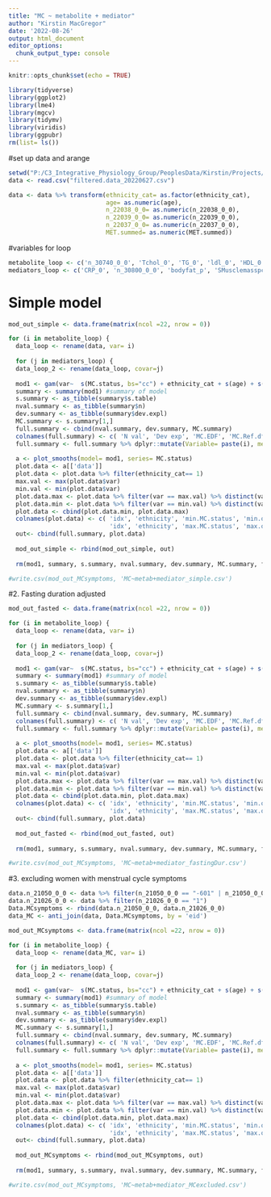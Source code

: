 ```yaml
---
title: "MC ~ metabolite + mediator"
author: "Kirstin MacGregor"
date: '2022-08-26'
output: html_document
editor_options: 
  chunk_output_type: console
---
```



```r
knitr::opts_chunk$set(echo = TRUE)

library(tidyverse)
library(ggplot2)
library(lme4)
library(mgcv)
library(tidymv)
library(viridis)
library(ggpubr)
rm(list= ls())
```

#set up data and arange
```r
setwd("P:/C3_Integrative_Physiology_Group/PeoplesData/Kirstin/Projects/UoS/MC and metabolites_BioBank/Data")
data <- read.csv("filtered.data_20220627.csv")

data <- data %>% transform(ethnicity_cat= as.factor(ethnicity_cat),
                           age= as.numeric(age),
                           n_22038_0_0= as.numeric(n_22038_0_0),
                           n_22039_0_0= as.numeric(n_22039_0_0),
                           n_22037_0_0= as.numeric(n_22037_0_0),
                           MET.summed= as.numeric(MET.summed))
```

#variables for loop
```r
metabolite_loop <- c('n_30740_0_0', 'Tchol_0', 'TG_0', 'ldl_0', 'HDL_0', 'TC.HDL', 'tyG.index2')
mediators_loop <- c('CRP_0', 'n_30800_0_0', 'bodyfat_p', 'SMusclemasspct_c', 'MET.summed', 'handgripkg', 'Fitness_METs_c')
```

# Simple model
```r
mod_out_simple <- data.frame(matrix(ncol =22, nrow = 0))

for (i in metabolite_loop) {
  data_loop <- rename(data, var= i)
  
  for (j in mediators_loop) {
  data_loop_2 <- rename(data_loop, covar=j)
  
  mod1 <- gam(var~  s(MC.status, bs="cc") + ethnicity_cat + s(age) + s(deprivationindex) + s(covar), data=data_loop_2)
  summary <- summary(mod1) #summary of model
  s.summary <- as_tibble(summary$s.table)
  nval.summary <- as_tibble(summary$n)
  dev.summary <- as_tibble(summary$dev.expl)
  MC.summary <- s.summary[1,]
  full.summary <- cbind(nval.summary, dev.summary, MC.summary)
  colnames(full.summary) <- c( 'N val', 'Dev exp', 'MC.EDF', 'MC.Ref.df', 'MC.F', 'MC.pval')
  full.summary <- full.summary %>% dplyr::mutate(Variable= paste(i), mediator = paste(j))
  
  a <- plot_smooths(model= mod1, series= MC.status)
  plot.data <- a[['data']]
  plot.data <- plot.data %>% filter(ethnicity_cat== 1)
  max.val <- max(plot.data$var)
  min.val <- min(plot.data$var)
  plot.data.max <- plot.data %>% filter(var == max.val) %>% distinct(var, .keep_all= TRUE)
  plot.data.min <- plot.data %>% filter(var == min.val) %>% distinct(var, .keep_all= TRUE)
  plot.data <- cbind(plot.data.min, plot.data.max)
  colnames(plot.data) <- c( 'idx', 'ethnicity', 'min.MC.status', 'min.outcomevar', 'min.SE', 'min.CI_upper', 'min.CI_lower',
                            'idx', 'ethnicity', 'max.MC.status', 'max.outcomevar', 'max.SE', 'max.CI_upper', 'max.CI_upper')
  out<- cbind(full.summary, plot.data)
  
  mod_out_simple <- rbind(mod_out_simple, out) 
  
  rm(mod1, summary, s.summary, nval.summary, dev.summary, MC.summary, full.summary, a, plot.data, max.val, min.val, plot.data.max, plot.data.min, out) } }

#write.csv(mod_out_MCsymptoms, 'MC~metab+mediator_simple.csv')
```


#2. Fasting duration adjusted
```r
mod_out_fasted <- data.frame(matrix(ncol =22, nrow = 0))

for (i in metabolite_loop) {
  data_loop <- rename(data, var= i)
  
  for (j in mediators_loop) {
  data_loop_2 <- rename(data_loop, covar=j)
  
  mod1 <- gam(var~  s(MC.status, bs="cc") + ethnicity_cat + s(age) + s(deprivationindex) + s(covar) + s(n_74_0_0), data=data_loop_2)
  summary <- summary(mod1) #summary of model
  s.summary <- as_tibble(summary$s.table)
  nval.summary <- as_tibble(summary$n)
  dev.summary <- as_tibble(summary$dev.expl)
  MC.summary <- s.summary[1,]
  full.summary <- cbind(nval.summary, dev.summary, MC.summary)
  colnames(full.summary) <- c( 'N val', 'Dev exp', 'MC.EDF', 'MC.Ref.df', 'MC.F', 'MC.pval')
  full.summary <- full.summary %>% dplyr::mutate(Variable= paste(i), mediator = paste(j))
  
  a <- plot_smooths(model= mod1, series= MC.status)
  plot.data <- a[['data']]
  plot.data <- plot.data %>% filter(ethnicity_cat== 1)
  max.val <- max(plot.data$var)
  min.val <- min(plot.data$var)
  plot.data.max <- plot.data %>% filter(var == max.val) %>% distinct(var, .keep_all= TRUE)
  plot.data.min <- plot.data %>% filter(var == min.val) %>% distinct(var, .keep_all= TRUE)
  plot.data <- cbind(plot.data.min, plot.data.max)
  colnames(plot.data) <- c( 'idx', 'ethnicity', 'min.MC.status', 'min.outcomevar', 'min.SE', 'min.CI_upper', 'min.CI_lower',
                            'idx', 'ethnicity', 'max.MC.status', 'max.outcomevar', 'max.SE', 'max.CI_upper', 'max.CI_upper')
  out<- cbind(full.summary, plot.data)
  
  mod_out_fasted <- rbind(mod_out_fasted, out) 
  
  rm(mod1, summary, s.summary, nval.summary, dev.summary, MC.summary, full.summary, a, plot.data, max.val, min.val, plot.data.max, plot.data.min, out) } }

#write.csv(mod_out_MCsymptoms, 'MC~metab+mediator_fastingDur.csv')
```


#3. excluding women with menstrual cycle symptoms
```r
data.n_21050_0_0 <- data %>% filter(n_21050_0_0 == "-601" | n_21050_0_0 == "-602")
data.n_21026_0_0 <- data %>% filter(n_21026_0_0 == "1")
Data.MCsymptoms <- rbind(data.n_21050_0_0, data.n_21026_0_0)
data_MC <- anti_join(data, Data.MCsymptoms, by = 'eid')

mod_out_MCsymptoms <- data.frame(matrix(ncol =22, nrow = 0))

for (i in metabolite_loop) {
  data_loop <- rename(data_MC, var= i)
  
  for (j in mediators_loop) {
  data_loop_2 <- rename(data_loop, covar=j)
  
  mod1 <- gam(var~  s(MC.status, bs="cc") + ethnicity_cat + s(age) + s(deprivationindex) + s(covar), data=data_loop_2)
  summary <- summary(mod1) #summary of model
  s.summary <- as_tibble(summary$s.table)
  nval.summary <- as_tibble(summary$n)
  dev.summary <- as_tibble(summary$dev.expl)
  MC.summary <- s.summary[1,]
  full.summary <- cbind(nval.summary, dev.summary, MC.summary)
  colnames(full.summary) <- c( 'N val', 'Dev exp', 'MC.EDF', 'MC.Ref.df', 'MC.F', 'MC.pval')
  full.summary <- full.summary %>% dplyr::mutate(Variable= paste(i), mediator = paste(j))
  
  a <- plot_smooths(model= mod1, series= MC.status)
  plot.data <- a[['data']]
  plot.data <- plot.data %>% filter(ethnicity_cat== 1)
  max.val <- max(plot.data$var)
  min.val <- min(plot.data$var)
  plot.data.max <- plot.data %>% filter(var == max.val) %>% distinct(var, .keep_all= TRUE)
  plot.data.min <- plot.data %>% filter(var == min.val) %>% distinct(var, .keep_all= TRUE)
  plot.data <- cbind(plot.data.min, plot.data.max)
  colnames(plot.data) <- c( 'idx', 'ethnicity', 'min.MC.status', 'min.outcomevar', 'min.SE', 'min.CI_upper', 'min.CI_lower',
                            'idx', 'ethnicity', 'max.MC.status', 'max.outcomevar', 'max.SE', 'max.CI_upper', 'max.CI_upper')
  out<- cbind(full.summary, plot.data)
  
  mod_out_MCsymptoms <- rbind(mod_out_MCsymptoms, out) 
  
  rm(mod1, summary, s.summary, nval.summary, dev.summary, MC.summary, full.summary, a, plot.data, max.val, min.val, plot.data.max, plot.data.min, out) } }

#write.csv(mod_out_MCsymptoms, 'MC~metab+mediator_MCexcluded.csv')
```
